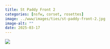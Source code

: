 ```yaml
---
title: St Paddy Front 2
categories: [nsfw, corset, rosettes]
image: ../www/images/ties/st-paddy-front-2.jpg
image-alt: ""
date: 2025-03-17
---
```



![](../www/images/ties/st-paddy-front-2.jpg)

